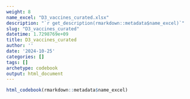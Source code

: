 ```yaml
---
weight: 8
name_excel: "D3_vaccines_curated.xlsx"
description: "`r get_description(rmarkdown::metadata$name_excel)`"
slug: "D3_vaccines_curated"
datetime: 1.7298769e+09
title: D3_vaccines_curated
author: ''
date: '2024-10-25'
categories: []
tags: []
archetype: codebook
output: html_document
---
```


```r
html_codebook(rmarkdown::metadata$name_excel)
```
